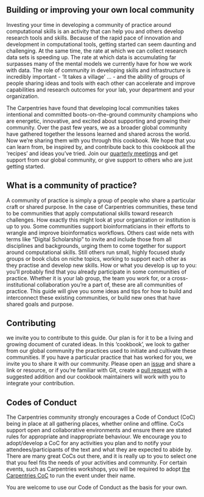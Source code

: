 

## Building or improving your own local community

Investing your time in developing a community of practice around computational skills is an activity that can help you and others  develop research tools and skills. Because of the rapid pace of innovation and development in computational tools, getting started can seem daunting and challenging. At the same time, the rate at which we can collect research data sets is speeding up. The rate at which data is accumulating far surpasses many of the mental models we currently have for how we work with data. The role of community in developing skills and infrastructure is incredibly important - 'It takes a village' ... - and the ability of groups of people sharing ideas and tools with each other can accelerate and improve capabilities and research outcomes for your lab, your department and your organization.

The Carpentries have found that developing local communities takes intentional and committed boots-on-the-ground community champions who are energetic, innovative, and excited about supporting and growing their community. Over the past few years, we as a broader global community have gathered together the lessons learned and shared across the world. Now we're sharing them with you through this cookbook. We hope that you can learn from, be inspired by, and contribute back to this cookbook all the 'recipes' and ideas you've tried. Join our [quarterly meetings](https://pad.carpentries.org/champions) and get support from our global community, or give support to others who are just getting started.

## What is a community of practice?

A community of practice is simply a group of people who share a particular craft or shared purpose. In the case of Carpentries communities, these tend to be communities that apply computational skills toward research challenges. How exactly this might look at your organization or institution is up to you. Some communities support bioinformaticians in their efforts to wrangle and improve bioinformatics workflows. Others cast wide nets with terms like "Digital Scholarship" to invite and include those from all disciplines and backgrounds, urging them to come together for support around computational skills. Still others run small, highly focused study groups or book clubs on niche topics, working to support each other as they practise and develop new skills. How or what you develop is up to you: you'll probably find that you already participate in some communities of practice. Whether it is your lab group, the team you work for, or a cross-institutional collaboration you're a part of, these are all communities of practice. This guide will give you some ideas and tips for how to build and interconnect these existing communities, or build new ones that have shared goals and purpose.

## Contributing

we invite you to contribute to this guide. Our plan is for it to be a living and growing document of curated ideas. In this 'cookbook', we look to gather from our global community the practices used to initiate and cultivate these communities. If you have a particular practice that has worked for you, we invite you to share it with our community. Please open an [issue](https://github.com/carpentries/community-cookbook/issues) and share a link or resource, or  if you're familiar with Git, create a [pull request](https://github.com/carpentries/community-cookbook/pulls) with a suggested addition and our cookbook maintainers will work with you to integrate your contribution.

## Codes of Conduct

The Carpentries community strongly encourages a Code of Conduct (CoC) being in place at all gathering places, whether online and offline. CoCs support open and collaborative environments and ensure there are stated rules for appropriate and inappropriate behaviour. We encourage you to adopt/develop a CoC for any activities you plan and to notify your attendees/participants of the text and what they are expected to abide by. There are many great CoCs out there, and it is really up to you to select one that you feel fits the needs of your activities and community. For certain events, such as Carpentries workshops, you will be required to adopt [the Carpentries CoC](https://docs.carpentries.org/topic_folders/policies/code-of-conduct.html) to run the event under their name.

You are welcome to use our Code of Conduct as the basis for your own.
